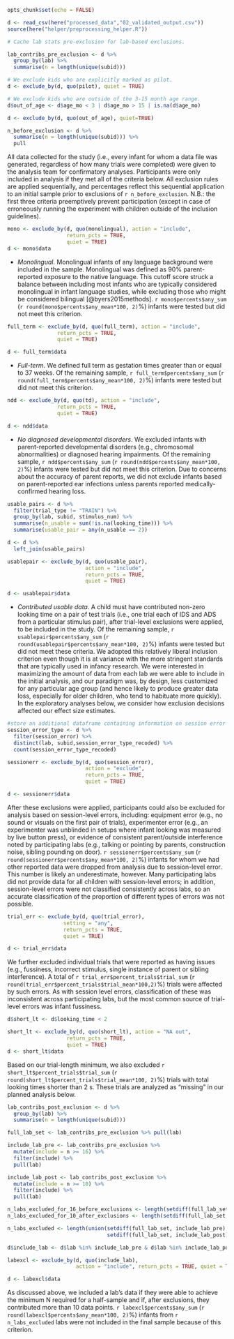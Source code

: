 
```r
opts_chunk$set(echo = FALSE)
```

```r
d <- read_csv(here("processed_data","02_validated_output.csv"))
source(here("helper/preprocessing_helper.R"))
```

```r
# Cache lab stats pre-exclusion for lab-based exclusions. 

lab_contribs_pre_exclusion <- d %>%
  group_by(lab) %>%
  summarise(n = length(unique(subid)))
```

```r
# We exclude kids who are explicitly marked as pilot.
d <- exclude_by(d, quo(pilot), quiet = TRUE)
```


```r
# We exclude kids who are outside of the 3-15 month age range. 
d$out_of_age <- d$age_mo < 3 | d$age_mo > 15 | is.na(d$age_mo)

d <- exclude_by(d, quo(out_of_age), quiet=TRUE)
```

```r

n_before_exclusion <- d %>%
  summarise(n = length(unique(subid))) %>%
  pull

```

All data collected for the study (i.e., every infant for whom a data file was generated, regardless of how many trials were completed) were given to the analysis team for confirmatory analyses. Participants were only included in analysis if they met all of the criteria below. All exclusion rules are applied sequentially, and percentages reflect this sequential application to an initial sample prior to exclusions of `r n_before_exclusion`. N.B.: the first three criteria preemptively prevent participation (except in case of erroneously running the experiment with children outside of the inclusion guidelines).

```r
mono <- exclude_by(d, quo(monolingual), action = "include", 
                   return_pcts = TRUE, 
                   quiet = TRUE)
d <- mono$data
```

* *Monolingual*. Monolingual infants of any language background were included in the sample. Monolingual was defined as 90% parent-reported exposure to the native language. This cutoff score struck a balance between including most infants who are typically considered monolingual in infant language studies, while excluding those who might be considered bilingual [@byers2015methods]. `r mono$percents$any_sum` (`r round(mono$percents$any_mean*100, 2)`%) infants were tested but did not meet this criterion.


```r
full_term <- exclude_by(d, quo(full_term), action = "include", 
                return_pcts = TRUE, 
                quiet = TRUE)

d <- full_term$data
```

* *Full-term*. We defined full term as gestation times greater than or equal to 37 weeks. Of the remaining sample, `r full_term$percents$any_sum` (`r round(full_term$percents$any_mean*100, 2)`%) infants were tested but did not meet this criterion.

```r
ndd <- exclude_by(d, quo(td), action = "include", 
                return_pcts = TRUE, 
                quiet = TRUE)

d <- ndd$data
```

* *No diagnosed developmental disorders*. We excluded infants with parent-reported developmental disorders (e.g., chromosomal abnormalities) or diagnosed hearing impairments. Of the remaining sample, `r ndd$percents$any_sum` (`r round(ndd$percents$any_mean*100, 2)`%) infants were tested but did not meet this criterion. Due to concerns about the accuracy of parent reports, we did not exclude infants based on parent-reported ear infections unless parents reported medically-confirmed hearing loss. 


```r
usable_pairs <- d %>%
  filter(trial_type != "TRAIN") %>%
  group_by(lab, subid, stimulus_num) %>%
  summarise(n_usable = sum(!is.na(looking_time))) %>%
  summarise(usable_pair = any(n_usable == 2))
```


```r
d <- d %>% 
  left_join(usable_pairs) 

usablepair <- exclude_by(d, quo(usable_pair), 
                         action = "include", 
                         return_pcts = TRUE, 
                         quiet = TRUE)

d <- usablepair$data
```

* *Contributed usable data*. A child must have contributed non-zero looking time on a pair of test trials (i.e., one trial each of IDS and ADS from a particular stimulus pair), after trial-level exclusions were applied, to be included in the study. Of the remaining sample, `r usablepair$percents$any_sum` (`r round(usablepair$percents$any_mean*100, 2)`%)  infants were tested but did not meet these criteria. We adopted this relatively liberal inclusion criterion even though it is at variance with the more stringent standards that are typically used in infancy research. We were interested in maximizing the amount of data from each lab we were able to include in the initial analysis, and our paradigm was, by design, less customized for any particular age group (and hence likely to produce greater data loss, especially for older children, who tend to habituate more quickly). In the exploratory analyses below, we consider how exclusion decisions affected our effect size estimates.


```r
#store an additional dataframe containing information on session error types
session_error_type <- d %>%
  filter(session_error) %>%
  distinct(lab, subid,session_error_type_recoded) %>%
  count(session_error_type_recoded)

sessionerr <- exclude_by(d, quo(session_error), 
                         action = "exclude", 
                         return_pcts = TRUE, 
                         quiet = TRUE)

d <- sessionerr$data
```

After these exclusions were applied, participants could also be excluded for analysis based on session-level errors, including: equipment error (e.g., no sound or visuals on the first pair of trials), experimenter error (e.g., an experimenter was unblinded in setups where infant looking was measured by live button press), or evidence of consistent parent/outside interference noted by participating labs (e.g., talking or pointing by parents, construction noise, sibling pounding on door). `r sessionerr$percents$any_sum` (`r round(sessionerr$percents$any_mean*100, 2)`%) infants for whom we had other reported data were dropped from analysis due to session-level error. This number is likely an underestimate, however. Many participating labs did not provide data for all children with session-level errors; in addition, session-level errors were not classified consistently across labs, so an accurate classification of the proportion of different types of errors was not possible. 


```r
trial_err <- exclude_by(d, quo(trial_error), 
                  setting = "any", 
                  return_pcts = TRUE, 
                  quiet = TRUE)

d <- trial_err$data
```

We further excluded individual trials that were reported as having issues (e.g., fussiness, incorrect stimulus, single instance of parent or sibling interference). A total of `r trial_err$percent_trials$trial_sum` (`r round(trial_err$percent_trials$trial_mean*100,2)`%) trials were affected by such errors. As with session level errors, classification of these was inconsistent across participating labs, but the most common source of trial-level errors was infant fussiness.


<!-- (`r session_error_type$n[session_error_type$session_error_type_recoded=="equipment failure"]` infants for equipment error, `r session_error_type$n[session_error_type$session_error_type_recoded=="experimenter error"]` infants for experimenter error,  and `r session_error_type$n[session_error_type$session_error_type_recoded=="outside interference"]` infants for outside interference).  -->

```r
d$short_lt <- d$looking_time < 2

short_lt <- exclude_by(d, quo(short_lt), action = "NA out", 
                   return_pcts = TRUE, 
                   quiet = TRUE)
d <- short_lt$data
```

Based on our trial-length minimum, we also excluded `r short_lt$percent_trials$trial_sum` (`r round(short_lt$percent_trials$trial_mean*100, 2)`%) trials with total looking times shorter than 2 s. These trials are analyzed as "missing" in our planned analysis below. 


```r
lab_contribs_post_exclusion <- d %>%
  group_by(lab) %>%
  summarise(n = length(unique(subid)))

full_lab_set <- lab_contribs_pre_exclusion %>% pull(lab)

include_lab_pre <- lab_contribs_pre_exclusion %>%
  mutate(include = n >= 16) %>%
  filter(include) %>%
  pull(lab)

include_lab_post <- lab_contribs_post_exclusion %>%
  mutate(include = n >= 10) %>%
  filter(include) %>%
  pull(lab)

n_labs_excluded_for_16_before_exclusions <- length(setdiff(full_lab_set, include_lab_pre))
n_labs_excluded_for_10_after_exclusions <- length(setdiff(full_lab_set, include_lab_post))

n_labs_excluded <- length(union(setdiff(full_lab_set, include_lab_pre),
                                setdiff(full_lab_set, include_lab_post))) 

d$include_lab <- d$lab %in% include_lab_pre & d$lab %in% include_lab_post

labexcl <- exclude_by(d, quo(include_lab), 
                      action = "include", return_pcts = TRUE, quiet = TRUE)

d <- labexcl$data
```

As discussed above, we included a lab's data if they were able to achieve the minimum N required for a half-sample and if, after exclusions, they contributed more than 10 data points. `r labexcl$percents$any_sum` (`r round(labexcl$percents$any_mean*100, 2)`%) infants from `r n_labs_excluded` labs were not included in the final sample because of this criterion.

```r

```

